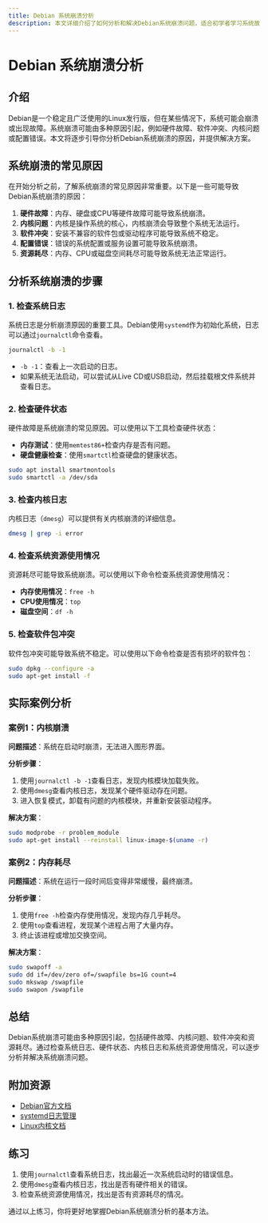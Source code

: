 ```yaml
---
title: Debian 系统崩溃分析
description: 本文详细介绍了如何分析和解决Debian系统崩溃问题，适合初学者学习系统故障排除的基本方法。
---
```


# Debian 系统崩溃分析

## 介绍

Debian是一个稳定且广泛使用的Linux发行版，但在某些情况下，系统可能会崩溃或出现故障。系统崩溃可能由多种原因引起，例如硬件故障、软件冲突、内核问题或配置错误。本文将逐步引导你分析Debian系统崩溃的原因，并提供解决方案。

## 系统崩溃的常见原因

在开始分析之前，了解系统崩溃的常见原因非常重要。以下是一些可能导致Debian系统崩溃的原因：

1. **硬件故障**：内存、硬盘或CPU等硬件故障可能导致系统崩溃。
2. **内核问题**：内核是操作系统的核心，内核崩溃会导致整个系统无法运行。
3. **软件冲突**：安装不兼容的软件包或驱动程序可能导致系统不稳定。
4. **配置错误**：错误的系统配置或服务设置可能导致系统崩溃。
5. **资源耗尽**：内存、CPU或磁盘空间耗尽可能导致系统无法正常运行。

## 分析系统崩溃的步骤

### 1. 检查系统日志

系统日志是分析崩溃原因的重要工具。Debian使用`systemd`作为初始化系统，日志可以通过`journalctl`命令查看。

```bash
journalctl -b -1
```

- `-b -1`：查看上一次启动的日志。
- 如果系统无法启动，可以尝试从Live CD或USB启动，然后挂载根文件系统并查看日志。

### 2. 检查硬件状态

硬件故障是系统崩溃的常见原因。可以使用以下工具检查硬件状态：

- **内存测试**：使用`memtest86+`检查内存是否有问题。
- **硬盘健康检查**：使用`smartctl`检查硬盘的健康状态。

```bash
sudo apt install smartmontools
sudo smartctl -a /dev/sda
```

### 3. 检查内核日志

内核日志（`dmesg`）可以提供有关内核崩溃的详细信息。

```bash
dmesg | grep -i error
```

### 4. 检查系统资源使用情况

资源耗尽可能导致系统崩溃。可以使用以下命令检查系统资源使用情况：

- **内存使用情况**：`free -h`
- **CPU使用情况**：`top`
- **磁盘空间**：`df -h`

### 5. 检查软件包冲突

软件包冲突可能导致系统不稳定。可以使用以下命令检查是否有损坏的软件包：

```bash
sudo dpkg --configure -a
sudo apt-get install -f
```

## 实际案例分析

### 案例1：内核崩溃

**问题描述**：系统在启动时崩溃，无法进入图形界面。

**分析步骤**：
1. 使用`journalctl -b -1`查看日志，发现内核模块加载失败。
2. 使用`dmesg`查看内核日志，发现某个硬件驱动存在问题。
3. 进入恢复模式，卸载有问题的内核模块，并重新安装驱动程序。

**解决方案**：
```bash
sudo modprobe -r problem_module
sudo apt-get install --reinstall linux-image-$(uname -r)
```

### 案例2：内存耗尽

**问题描述**：系统在运行一段时间后变得非常缓慢，最终崩溃。

**分析步骤**：
1. 使用`free -h`检查内存使用情况，发现内存几乎耗尽。
2. 使用`top`查看进程，发现某个进程占用了大量内存。
3. 终止该进程或增加交换空间。

**解决方案**：
```bash
sudo swapoff -a
sudo dd if=/dev/zero of=/swapfile bs=1G count=4
sudo mkswap /swapfile
sudo swapon /swapfile
```

## 总结

Debian系统崩溃可能由多种原因引起，包括硬件故障、内核问题、软件冲突和资源耗尽。通过检查系统日志、硬件状态、内核日志和系统资源使用情况，可以逐步分析并解决系统崩溃问题。

## 附加资源

- [Debian官方文档](https://www.debian.org/doc/)
- [systemd日志管理](https://www.freedesktop.org/software/systemd/man/journalctl.html)
- [Linux内核文档](https://www.kernel.org/doc/html/latest/)

## 练习

1. 使用`journalctl`查看系统日志，找出最近一次系统启动时的错误信息。
2. 使用`dmesg`查看内核日志，找出是否有硬件相关的错误。
3. 检查系统资源使用情况，找出是否有资源耗尽的情况。

通过以上练习，你将更好地掌握Debian系统崩溃分析的基本方法。